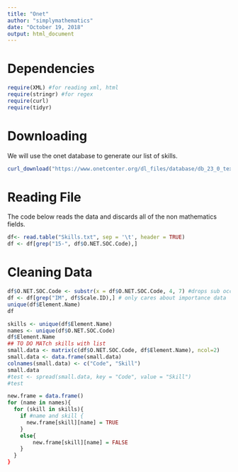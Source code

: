 ```yaml
---
title: "Onet"
author: "simplymathematics"
date: "October 19, 2018"
output: html_document
---
```


# Dependencies

```r
require(XML) #for reading xml, html
require(stringr) #for regex
require(curl)
require(tidyr)
```

# Downloading
We will use the onet database to generate our list of skills.

```r
curl_download("https://www.onetcenter.org/dl_files/database/db_23_0_text/Skills.txt", "Skills.txt")
```
# Reading File
The code below reads the data and discards all of the non mathematics fields.
```r
df<- read.table("Skills.txt", sep = '\t', header = TRUE)
df <- df[grep("15-", df$O.NET.SOC.Code),]
```
# Cleaning Data
```r
df$O.NET.SOC.Code <- substr(x = df$O.NET.SOC.Code, 4, 7) #drops sub occupation data
df <- df[grep("IM", df$Scale.ID),] # only cares about importance data
unique(df$Element.Name)
df

```
```r
skills <- unique(df$Element.Name)
names <- unique(df$O.NET.SOC.Code)
df$Element.Name
## TO DO MATch skills with list
small.data <- matrix(c(df$O.NET.SOC.Code, df$Element.Name), ncol=2)
small.data <- data.frame(small.data)
colnames(small.data) <- c("Code", "Skill")
small.data
#test <- spread(small.data, key = "Code", value = "Skill")
#test
```


```r
new.frame = data.frame()
for (name in names){
  for (skill in skills){
    if #name and skill {
      new.frame[skill][name] = TRUE
    }
    else{
        new.frame[skill][name] = FALSE
    }
  }
}
```

```r

```